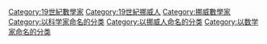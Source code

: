 {{Commonscat|Niels Henrik Abel}}
{{Cat main}}
{{DEFAULTSORT:Abel, Niels Henrik}}
[[Category:19世紀數學家|Category:19世紀數學家]]
[[Category:19世紀挪威人|Category:19世紀挪威人]]
[[Category:挪威數學家|Category:挪威數學家]]
[[Category:以科学家命名的分类|Category:以科学家命名的分类]]
[[Category:以挪威人命名的分类|Category:以挪威人命名的分类]]
[[Category:以数学家命名的分类|Category:以数学家命名的分类]]